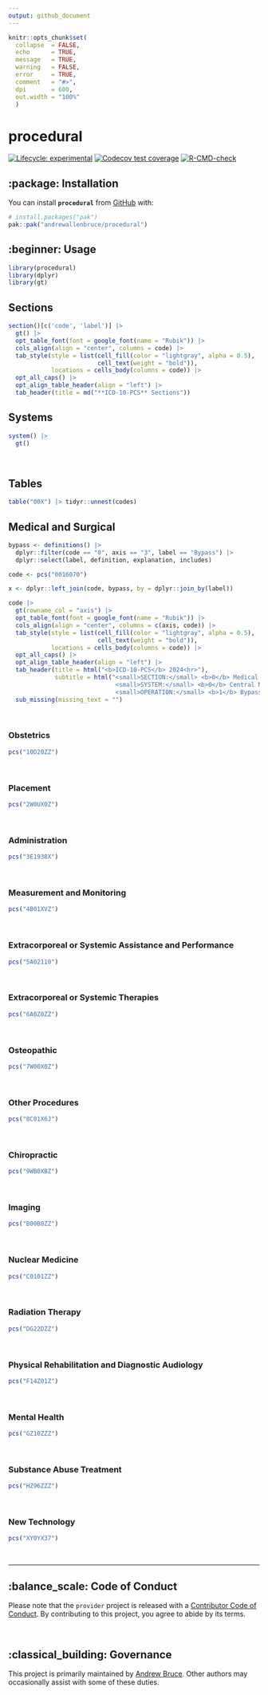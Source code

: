 ```yaml
---
output: github_document
---
```


<!-- README.md is generated from README.Rmd. Please edit that file -->

```r
knitr::opts_chunk$set(
  collapse  = FALSE,
  echo      = TRUE,
  message   = TRUE, 
  warning   = FALSE,
  error     = TRUE,
  comment   = "#>",
  dpi       = 600, 
  out.width = "100%"
  )
```

# procedural

<!-- badges: start -->
[![Lifecycle: experimental](https://img.shields.io/badge/lifecycle-experimental-orange.svg)](https://lifecycle.r-lib.org/articles/stages.html#experimental)
[![Codecov test coverage](https://codecov.io/gh/andrewallenbruce/procedural/branch/main/graph/badge.svg)](https://app.codecov.io/gh/andrewallenbruce/procedural?branch=main)
[![R-CMD-check](https://github.com/andrewallenbruce/procedural/actions/workflows/R-CMD-check.yaml/badge.svg)](https://github.com/andrewallenbruce/procedural/actions/workflows/R-CMD-check.yaml)
<!-- badges: end -->

## :package: Installation

You can install __`procedural`__ from [GitHub](https://github.com/) with:

``` r
# install.packages("pak")
pak::pak("andrewallenbruce/procedural")
```

## :beginner: Usage

```r
library(procedural)
library(dplyr)
library(gt)
```

## Sections

```r
section()[c('code', 'label')] |> 
  gt() |> 
  opt_table_font(font = google_font(name = "Rubik")) |> 
  cols_align(align = "center", columns = code) |>
  tab_style(style = list(cell_fill(color = "lightgray", alpha = 0.5), 
                         cell_text(weight = "bold")), 
            locations = cells_body(columns = code)) |> 
  opt_all_caps() |> 
  opt_align_table_header(align = "left") |>
  tab_header(title = md("**ICD-10-PCS** Sections"))
```


## Systems

```r
system() |> 
  gt()
```

<br>

## Tables

```r
table("00X") |> tidyr::unnest(codes)
```


## Medical and Surgical

```r
bypass <- definitions() |> 
  dplyr::filter(code == "0", axis == "3", label == "Bypass") |> 
  dplyr::select(label, definition, explanation, includes)

code <- pcs("0016070")

x <- dplyr::left_join(code, bypass, by = dplyr::join_by(label))
```


```r
code |> 
  gt(rowname_col = "axis") |> 
  opt_table_font(font = google_font(name = "Rubik")) |> 
  cols_align(align = "center", columns = c(axis, code)) |>
  tab_style(style = list(cell_fill(color = "lightgray", alpha = 0.5), 
                         cell_text(weight = "bold")), 
            locations = cells_body(columns = code)) |> 
  opt_all_caps() |> 
  opt_align_table_header(align = "left") |>
  tab_header(title = html("<b>ICD-10-PCS</b> 2024<hr>"),
             subtitle = html("<small>SECTION:</small> <b>0</b> Medical and Surgical<br>
                              <small>SYSTEM:</small> <b>0</b> Central Nervous System and Cranial Nerves<br>
                              <small>OPERATION:</small> <b>1</b> Bypass<br><br>")) |> 
  sub_missing(missing_text = "")
```

<br>

### Obstetrics

```r
pcs("10D20ZZ")
```

<br>

### Placement

```r
pcs("2W0UX0Z")
```

<br>

### Administration

```r
pcs("3E1938X")
```

<br>

### Measurement and Monitoring

```r
pcs("4B01XVZ")
```

<br>

### Extracorporeal or Systemic Assistance and Performance

```r
pcs("5A02110")
```

<br>

### Extracorporeal or Systemic Therapies

```r
pcs("6A0Z0ZZ")
```

<br>

### Osteopathic

```r
pcs("7W00X0Z")
```

<br>

### Other Procedures

```r
pcs("8C01X6J")
```

<br>

### Chiropractic

```r
pcs("9WB0XBZ")
```

<br>

### Imaging

```r
pcs("B00B0ZZ")
```

<br>

### Nuclear Medicine

```r
pcs("C0101ZZ")
```
<br>

### Radiation Therapy

```r
pcs("DG22DZZ")
```


<br>

### Physical Rehabilitation and Diagnostic Audiology

```r
pcs("F14Z01Z")
```

<br>

### Mental Health

```r
pcs("GZ10ZZZ")
```

<br>

### Substance Abuse Treatment

```r
pcs("HZ96ZZZ")
```

<br>

### New Technology

```r
pcs("XY0YX37")
```

<br>

------------------------------------------------------------------------------

## :balance_scale: Code of Conduct

Please note that the `provider` project is released with a [Contributor Code of Conduct](https://andrewallenbruce.github.io/procedural/CODE_OF_CONDUCT.html). By contributing to this project, you agree to abide by its terms.

<br>

## :classical_building: Governance

This project is primarily maintained by [Andrew Bruce](https://github.com/andrewallenbruce). Other authors may occasionally assist with some of these duties.
